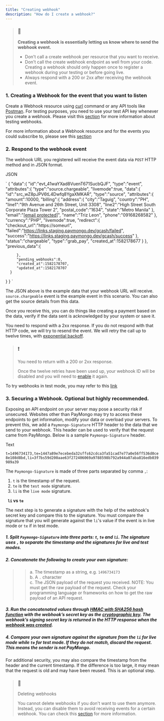 ```yaml
---
title: "Creating webhook"
description: "How do I create a webhook?"
---
```


> ### 🚧
> 
> **Creating a webhook is essentially letting us know where to send the webhook event.**
> 
> * Don't call a create webhook per resource that you want to receive.
> * Don't call the create webhook endpoint as well from your code. Creating a webhook should only happen once to register a webhook during your testing or before going live.
> * Always respond with a 200 or 2xx after receiving the webhook event.

### 1\. Creating a Webhook for the event that you want to listen

Create a Webhook resource using [curl](https://curl.haxx.se/docs/manpage.html) command or any API tools like [Postman](https://www.postman.com/). For testing purposes, you need to use your test API key whenever you create a webhook. Please visit this [section](/docs/testing) for more information about testing webhooks.

For more information about a Webhook resource and for the events you could subscribe to, please see this [section](/docs/webhooks) 

### 2\. Respond to the webhook event

The webhook URL you registered will receive the event data via `POST` HTTP method and in JSON format. 

JSON

`
{
   "data":{
      "id":"evt_41waYXad8VuenT671SucbQJF",
      "type":"event",
      "attributes":{
         "type":"source.chargeable",
         "livemode":true,
         "data":{
            "id":"src_wZ8pJPV6tL4Dwfq8YgaXMKAR",
            "type":"source",
            "attributes":{
               "amount":10000,
               "billing":{
                  "address":{
                     "city":"Taguig",
                     "country":"PH",
                     "line1":"9th Avenue and 26th Street, Unit 3308",
                     "line2":"High Street South Corporate Plaza Tower 2",
                     "postal_code":"1634",
                     "state":"Metro Manila"
                  },
                  "email":"[[email protected]](/cdn-cgi/l/email-protection)",
                  "name":"Triz Leon",
                  "phone":"09168268582"
               },
               "currency":"PHP",
               "livemode":true,
               "redirect":{
                  "checkout_url":"https://someurl",
                  "failed":"https://links.staging.paymongo.dev/gcash/failed",
                  "success":"https://links.staging.paymongo.dev/gcash/success"
               },
               "status":"chargeable",
               "type":"grab_pay",
               "created_at":1582178677
            }
         },
         "previous_data":{
            
         },
         "pending_webhooks":0,
         "created_at":1582178707,
         "updated_at":1582178707
      }
   }
}
`

The JSON above is the example data that your webhook URL will receive. `source.chargeable` event is the example event in this scenario. You can also get the source details from this data.

Once you receive this, you can do things like creating a payment based on the data, verify if the data sent is acknowledged by your system or save it.

You need to respond with a 2xx response. If you do not respond with that HTTP code, we will try to resend the event. We will retry the call up to twelve times, with [exponential backoff](https://en.wikipedia.org/wiki/Exponential%5Fbackoff).

> ### ❗️
> 
> You need to return with a 200 or 2xx response.
> 
> Once the twelve retries have been used up, your webhook ID will be disabled and you will need to [enable](/reference/enable-a-webhook) it again.

To try webhooks in test mode, you may refer to this [link](/docs/testing#section-webhooks)

### 3\. Securing a Webhook. Optional but highly recommended.

Exposing an API endpoint on your server may pose a security risk if unsecured. Websites other than PayMongo may try to access these endpoints to get information, modify your data or overload your servers. To prevent this, we add a `Paymongo-Signature` HTTP header to the data that we send to your webhook. This header can be used to verify that the request came from PayMongo. Below is a sample `Paymongo-Signature` header. 

Text

`t=1496734173,te=1447a89e7ecebeda32sffs62cdca3fa51cad7e77a0e56ff536d0ce8e108d8bd,li=3f7bs59d200aae63f272406069a9788598b792a944a07aba816edb039989a39
`

The `Paymongo-Signature` is made of three parts separated by comma `,`:

1. `t` is the timestamp of the request.
2. `te` is the `test mode` signature.
3. `li` is the `live mode` signature.

**` li` vs `te`**

The next step is to generate a signature with the help of the webhook's secret key and compare this to the signature. You must compare the signature that you will generate against the `li`'s value if the event is in live mode or `te` if in test mode.

##### 1\. Split `Paymongo-Signature` into three parts: `t`, `te` and `li`. The signature uses `,` to separate the timestamp and the signatures for live and test modes.

##### 2\. Concatenate the following to create your own signature:

>> a. The timestamp as a string, e.g. `1496734173`  
>> b. A `.` character  
>> c. The JSON payload of the request you received. NOTE: You must get the raw payload of the request. Check your programming language or frameworks on how to get the raw payload of an API request.

##### 3\. Run the concatenated values through [HMAC with SHA256 hash function](https://en.wikipedia.org/wiki/HMAC) with the webhook’s secret key as the [cryptographic key](https://en.wikipedia.org/wiki/Cryptographic%5Fkey). The webhook’s signing secret key is returned in the HTTP response when the [webhook was created](/reference/post%5Fwebhooks-1).

##### 4\. Compare your own signature against the signature from the `li` for live mode while `te` for test mode. If they do not match, discard the request. This means the sender is not PayMongo.

For additional security, you may also compare the timestamp from the header and the current timestamp. If the difference is too large, it may mean that the request is old and may have been reused. This is an optional step.

> ### 🚧
> 
> Deleting webhooks
> 
> You cannot delete webhooks if you don't want to use them anymore. Instead, you can disable them to avoid receiving events for a certain webhook. You can check this [section](/reference/disable-a-webhook) for more information.